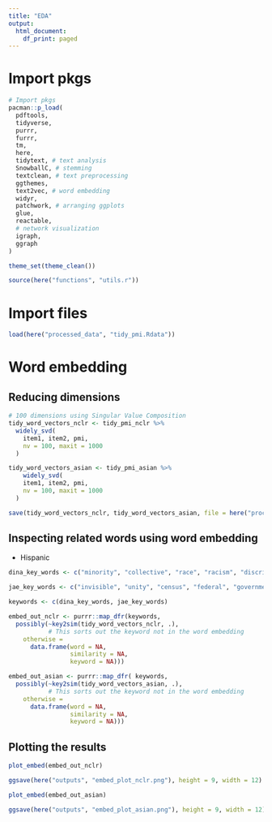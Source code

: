 ```yaml
---
title: "EDA"
output:
  html_document:
    df_print: paged
---
```


# Import pkgs 

```r
# Import pkgs
pacman::p_load(
  pdftools,
  tidyverse,
  purrr,
  furrr,
  tm,
  here,
  tidytext, # text analysis 
  SnowballC, # stemming 
  textclean, # text preprocessing 
  ggthemes,
  text2vec, # word embedding 
  widyr,
  patchwork, # arranging ggplots
  glue,
  reactable,
  # network visualization
  igraph, 
  ggraph 
)

theme_set(theme_clean())

source(here("functions", "utils.r"))
```

# Import files 

```r
load(here("processed_data", "tidy_pmi.Rdata"))
```

# Word embedding 

## Reducing dimensions 

```r
# 100 dimensions using Singular Value Composition
tidy_word_vectors_nclr <- tidy_pmi_nclr %>%
  widely_svd(
    item1, item2, pmi,
    nv = 100, maxit = 1000
  )

tidy_word_vectors_asian <- tidy_pmi_asian %>%
    widely_svd(
    item1, item2, pmi,
    nv = 100, maxit = 1000
  )

save(tidy_word_vectors_nclr, tidy_word_vectors_asian, file = here("processed_data", "tidy_word_vectors.RData"))
```

## Inspecting related words using word embedding

- Hispanic 

```r
dina_key_words <- c("minority", "collective", "race", "racism", "discrimination", "solidarity", "community", "recognition", "movement", "identity", "streotype", "assimilation", "negative", "white", "black", "negro", "hispanic", "puerto", "brown")

jae_key_words <- c("invisible", "unity", "census", "federal", "government", "policy", "absence")

keywords <- c(dina_key_words, jae_key_words)
```

```r
embed_out_nclr <- purrr::map_dfr(keywords, 
  possibly(~key2sim(tidy_word_vectors_nclr, .),
           # This sorts out the keyword not in the word embedding
    otherwise = 
      data.frame(word = NA, 
                 similarity = NA, 
                 keyword = NA)))

embed_out_asian <- purrr::map_dfr( keywords, 
  possibly(~key2sim(tidy_word_vectors_asian, .),
           # This sorts out the keyword not in the word embedding
    otherwise = 
      data.frame(word = NA, 
                 similarity = NA, 
                 keyword = NA)))
```

## Plotting the results 

```r
plot_embed(embed_out_nclr)

ggsave(here("outputs", "embed_plot_nclr.png"), height = 9, width = 12)

plot_embed(embed_out_asian)

ggsave(here("outputs", "embed_plot_asian.png"), height = 9, width = 12)
```
